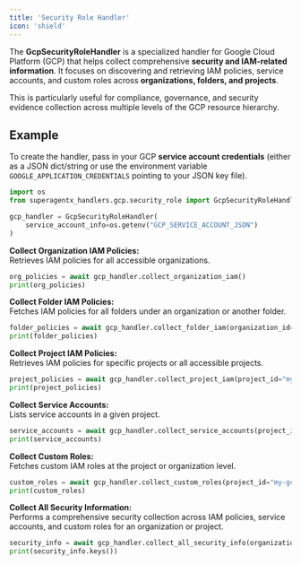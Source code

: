 ```yaml
---
title: 'Security Role Handler'
icon: 'shield'
---
```


The **GcpSecurityRoleHandler** is a specialized handler for Google Cloud Platform (GCP) that helps collect comprehensive **security and IAM-related information**.
It focuses on discovering and retrieving IAM policies, service accounts, and custom roles across **organizations, folders, and projects**.

This is particularly useful for compliance, governance, and security evidence collection across multiple levels of the GCP resource hierarchy.



## Example

To create the handler, pass in your GCP **service account credentials** (either as a JSON dict/string or use the environment variable `GOOGLE_APPLICATION_CREDENTIALS` pointing to your JSON key file).

```python
import os
from superagentx_handlers.gcp.security_role import GcpSecurityRoleHandler

gcp_handler = GcpSecurityRoleHandler(
    service_account_info=os.getenv("GCP_SERVICE_ACCOUNT_JSON")
)
```

**Collect Organization IAM Policies:** <br />
Retrieves IAM policies for all accessible organizations.
```python
org_policies = await gcp_handler.collect_organization_iam()
print(org_policies)
```

**Collect Folder IAM Policies:** <br />
Fetches IAM policies for all folders under an organization or another folder.
```python
folder_policies = await gcp_handler.collect_folder_iam(organization_id="1234567890")
print(folder_policies)
```

**Collect Project IAM Policies:** <br />
Retrieves IAM policies for specific projects or all accessible projects.
```python
project_policies = await gcp_handler.collect_project_iam(project_id="my-gcp-project")
print(project_policies)
```

**Collect Service Accounts:** <br />
Lists service accounts in a given project.
```python
service_accounts = await gcp_handler.collect_service_accounts(project_id="my-gcp-project")
print(service_accounts)
```

**Collect Custom Roles:** <br />
Fetches custom IAM roles at the project or organization level.
```python
custom_roles = await gcp_handler.collect_custom_roles(project_id="my-gcp-project")
print(custom_roles)
```

**Collect All Security Information:** <br />
Performs a comprehensive security collection across IAM policies, service accounts, and custom roles for an organization or project.
```python
security_info = await gcp_handler.collect_all_security_info(organization_id="1234567890")
print(security_info.keys())
```